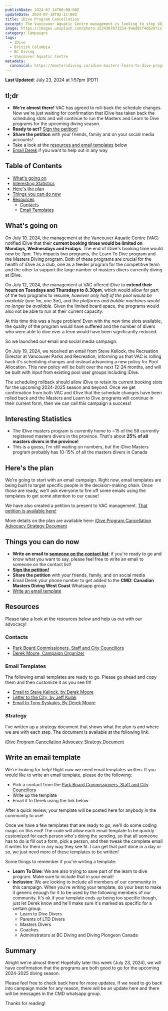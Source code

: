 ```yaml
---
publishDate: 2024-07-14T00:00:00Z
updateDate: 2024-07-18T02:11:00Z
title: iDive Program Cancellation
excerpt: The Vancouver Aquatic Centre management is looking to stop iDive from booking past 7pm on Mondays, Wednesdays and Fridays. This means both the masters diving program and learn to dive program are at risk!
image: https://images.unsplash.com/photo-1534307671554-9a6d81f4d629?ixlib=rb-4.0.3&ixid=M3wxMjA3fDB8MHxwaG90by1wYWdlfHx8fGVufDB8fHx8fA%3D%3D&auto=format&fit=crop&w=1651&q=80
category: Campaigns
tags:
  - iDive
  - British Columbia
  - BC Diving
  - Vancouver Aquatic Centre
metadata:
  canonical: https://mastersdiving.ca/idive-masters-learn-to-dive-program-cancellation
---
```


**Last Updated**: July 23, 2024 at 1:57pm (PDT)

## tl;dr

- **We're almost there!** VAC has agreed to roll-back the schedule changes. Now we're
  just waiting for confirmation that iDive has taken back the scheduling slots
  and will continue to run the Masters and Learn to Dive programs for the upcoming
  diving season.
- **Ready to act?** [Sign the petition!](https://chng.it/KJczTzrkzf)
- **Share the petition** with your friends, family and on your social media accounts!
- Take a look at the [resources and email templates](#resources) below
- [Email Derek](#contacts) if you want to help out in any way

## Table of Contents

- [What's going on](#whats-going-on)
- [Interesting Statistics](#interesting-statistics)
- [Here's the plan](#heres-the-plan)
- [Things you can do now](#things-you-can-do-now)
- [Resources](#resources)
  - [Contacts](#contacts)
  - [Email Templates](#email-templates)

## What's going on

On July 10, 2024, the management at the Vancouver Aquatic Centre
(VAC) notified iDive that their **current booking times would be limited on Mondays, Wednesdays and Fridays**.
The end of iDive's booking time would now be 7pm. This impacts two programs, the
Learn To Dive program and the Masters Diving program. Both of these programs are
crucial for the health of iDive as a club, one as a feeder program for the
competitive team and the other to support the large number of masters divers
currently diving at iDive.

On July 12, 2024, the management at VAC offered iDive to
**extend their hours on Tuesdays and Thursdays to 8.30pm**, which would allow
for part of the two programs to resume, _however only half of the pool would be available_
(one 1m, one 3m), and the _platforms and bubble machines would no longer be available_.
Given the limited board space, the programs would also not be able to run at their
current capacity.

At this time this was a huge problem! Even with the new time slots available, the quality of
the program would have suffered and the number of divers who were able to dive over a
term would have been significantly reduced.

So we launched our email and social media campaign.

On July 19, 2024, we received an email from Steve Kellock, the Recreation Director
at Vancouver Parks and Recreation, informing us that VAC is rolling back it's
scheduling changes and instead advancing a new policy for Pool Allocation. This new policy
will be built over the next 12-24 months, and will be built with input from existing
pool user groups including iDive.

The scheduling rollback should allow iDive to retain its current booking slots
for the upcoming 2024-2025 season and beyond. Once we get confirmation from both
VAC and iDive that the schedule changes have been rolled back and the Masters
and Learn to Dive programs will continue in their current form, then we can call this
campaign a success!

## Interesting Statistics

- The iDive masters program is currently home to ~15 of the 58 currently
  registered masters divers in the province. That's about **25% of all masters
  divers in the province!**
- This is a guess, I'm still waiting on numbers, but the iDive Masters program
  probably has 10-15% of all the masters divers in Canada

## Here's the plan

We're going to start with an email campaign. Right now, email templates are
being built to target specific people in the decision-making chain. Once those
are ready, we'll ask everyone to fire off some emails using the templates to get
some attention to our cause!

We have also created a petition to present to VAC management.
[That petition is available here!](https://chng.it/KJczTzrkzf)

More details on the plan are available here:
[iDive Program Cancellation Advocacy Strategy Document](https://docs.google.com/document/d/1p9U7JAH5QFo5YEGbp1fbj3BVCpraxb1T7tBKxh3rWik/edit?usp=sharing)

## Things you can do now

- **Write an email to [someone on the contact list](https://docs.google.com/spreadsheets/d/1W64AXkzesC6Px7m3B3ES4ebchBbMV2syJTHdioyYr_g/edit?usp=sharing)**: if you're ready to go and know what you want to say, please feel free to write an email to someone on the contact list!
- **[Sign the petition!](https://chng.it/KJczTzrkzf)**
- **Share the petition** with your friends, family, and on social media
- Email Derek your phone number to get added to the **CMD: Canadian Masters Diving West Coast** Whatsapp group
- [Write an email template](#write-an-email-template)

## Resources

Please take a look at the resources below and help us out with our advocacy!

### Contacts

- [Park Board Commissioners, Staff and City Councillors](https://docs.google.com/spreadsheets/d/1W64AXkzesC6Px7m3B3ES4ebchBbMV2syJTHdioyYr_g/edit?usp=sharing)
- [Derek Moore, Campaign Organizer](mailto:derek@findthebrink.com?subject=iDive%20Masters%20%26%20Learn%20To%20Dive%20Program%20Cancellation%20-%20Let%27s%20talk%21)

### Email Templates

The following email templates are ready to go. Please go ahead and copy them and
then customize it as you see fit!

- [Email to Steve Kellock, by Derek Moore](https://docs.google.com/document/d/1IAczNfZupcZFV_mqoZ4a9DnnRYh0Qic1zAGZ0F9pKv0/edit?usp=drive_link)
- [Letter to the City, by Jeff Kulak](https://docs.google.com/document/d/1FOEFgGwrm40hokt95bo-9Pgi1qBmo9HCH627W-PRWTQ/edit?usp=sharing)
- [Email to Tony Syskakis, By Derek Moore](https://docs.google.com/document/d/1RlcwV2qMquPJzPv3t_p9_1dcrA6W2Z8yJw6YD9yU-Ng/edit?usp=sharing)


<Survey client:only="react" />

### Strategy

I've written up a strategy document that shows what the plan is and where we are
with each step. The document is available at the following link:

[iDive Program Cancellation Advocacy Strategy Document](https://docs.google.com/document/d/1p9U7JAH5QFo5YEGbp1fbj3BVCpraxb1T7tBKxh3rWik/edit?usp=sharing)

## Write an email template

We're looking for help! Right now we need email templates written. If you would
like to write an email template, please do the following:

- Pick a contact from the
  [Park Board Commissioners, Staff and City Councillors](https://docs.google.com/spreadsheets/d/1W64AXkzesC6Px7m3B3ES4ebchBbMV2syJTHdioyYr_g/edit?usp=sharing)
- Write up the template
- Email it to Derek using the link below

After a quick review, your template will be posted here for anybody in the
community to use!

Once we have a few templates that are ready to go, we'll do some coding magic on
this end! The code will allow each email template to be quickly customized for
each person who's doing the sending, so that all someone has to do is fill out a
form, pick a person, and then tweak the complete email it writes for them in any
way they see fit. I can get that part done in a day or so, we just need more of
these templates to be written!

Some things to remember if you're writing a template:

- **Learn To Dive**: We are also trying to save part of the learn to dive
  program. Make sure to include that in your email!
- **Inclusion**: We are looking to include all members of our community in this
  campaign. When you're writing your template, do your best to make it generic
  enough for it to be used by the following members of our community. It's ok if
  your template ends up being too specific though, just let Derek know and he'll
  make sure it's marked as specific for a certain group.
  - Learn to Dive Divers
  - Parents of LTD Divers
  - Masters Divers
  - Coaches
  - Administrators at BC Diving and Diving Plongeon Canada

## Summary

Alright we're almost there! Hopefully later this week (July 23, 2024), we will
have confirmation that the programs are both good to go for the upcoming 2024-2025
diving season.

Please feel free to check back here for more updates. If we need to go back into
campaign mode for any reason, there will be an update here and there will be messages
in the CMD whatsapp group.

Thanks for reading!
